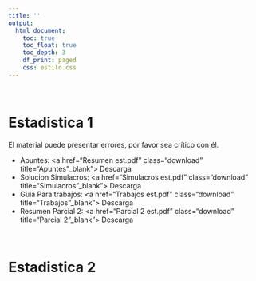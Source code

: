 ```yaml
---
title: ''
output:
  html_document:
    toc: true
    toc_float: true
    toc_depth: 3
    df_print: paged
    css: estilo.css
---
```

<br>

# **Estadistica 1**

El material puede presentar errores, por favor sea crítico con él.

- Apuntes: <a href="Resumen est.pdf" class="download" title="Apuntes"_blank"> Descarga</a>
- Solucion Simulacros: <a href="Simulacros est.pdf" class="download" title="Simulacros"_blank"> Descarga</a> 
- Guia Para trabajos: <a href="Trabajos est.pdf" class="download" title="Trabajos"_blank"> Descarga</a> 
- Resumen Parcial 2: <a href="Parcial 2 est.pdf" class="download" title="Parcial 2"_blank"> Descarga</a> 

<br>

# **Estadistica 2**

